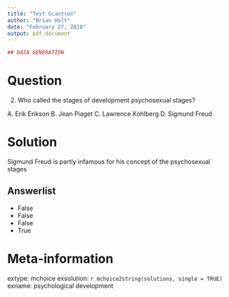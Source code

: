 ```yaml
---
title: "Test Scantron"
author: "Brian Holt"
date: "February 27, 2018"
output: pdf_document
---
```


```r
## DATA GENERATION
```
Question
========
2.	Who called the stages of development psychosexual stages?


A. Erik Erikson
B. Jean Piaget
C. Lawrence Kohlberg
D. Sigmund Freud

Solution
========
Sigmund Freud is partly infamous for his concept of the psychosexual stages

Answerlist
----------
* False
* False
* False
* True


Meta-information
================
extype: mchoice
exsolution: `r mchoice2string(solutions, single = TRUE)`
exname: psychological development
